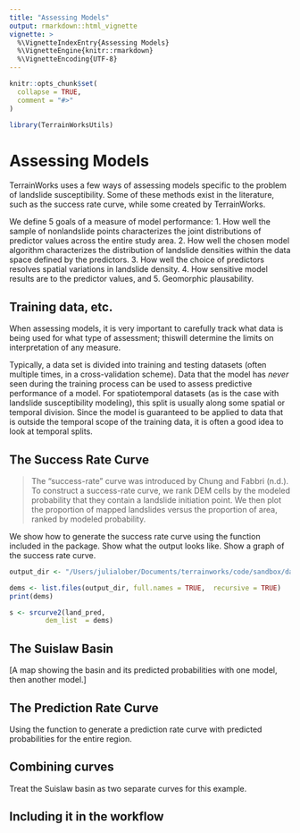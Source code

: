 ```yaml
---
title: "Assessing Models"
output: rmarkdown::html_vignette
vignette: >
  %\VignetteIndexEntry{Assessing Models}
  %\VignetteEngine{knitr::rmarkdown}
  %\VignetteEncoding{UTF-8}
---
```


```r
knitr::opts_chunk$set(
  collapse = TRUE,
  comment = "#>"
)
```

```r
library(TerrainWorksUtils)
```

# Assessing Models

TerrainWorks uses a few ways of assessing models specific to the problem of landslide susceptibility. 
Some of these methods exist in the literature, such as the success rate curve, while some created by TerrainWorks. 

We define 5 goals of a measure of model performance: 
1. How well the sample of nonlandslide points characterizes the joint distributions of predictor values across the entire study area.
2. How well the chosen model algorithm characterizes the distribution of landslide densities within the data space defined by the predictors.
3. How well the choice of predictors resolves spatial variations in landslide density.
4. How sensitive model results are to the predictor values, and
5. Geomorphic plausability.

## Training data, etc. 

When assessing models, it is very important to carefully track what data is being used for what type of assessment; thiswill determine the limits on interpretation of any measure. 

Typically, a data set is divided into training and testing datasets (often multiple times, in a cross-validation scheme). Data that the model has *never* seen during the training process can be used to assess predictive performance of a model. For spatiotemporal datasets (as is the case with landslide susceptibility modeling), this split is usually along some spatial or temporal division. Since the model is guaranteed to be applied to data that is outside the temporal scope of the training data, it is often a good idea to look at temporal splits. 

## The Success Rate Curve

> The “success-rate” curve was introduced by Chung and Fabbri (n.d.). To construct a success-rate curve, we rank DEM cells by the modeled probability that they contain a landslide initiation point. We then plot the proportion of mapped landslides versus the proportion of area, ranked by modeled probability.

We show how to generate the success rate curve using the function included in the package. 
Show what the output looks like. 
Show a graph of the success rate curve. 

```r

output_dir <- "/Users/julialober/Documents/terrainworks/code/sandbox/data/pred_output/"

dems <- list.files(output_dir, full.names = TRUE,  recursive = TRUE)
print(dems)

```

```r

s <- srcurve2(land_pred, 
         dem_list  = dems)

```



## The Suislaw Basin

[A map showing the basin and its predicted probabilities with one model, then another model.]

## The Prediction Rate Curve

Using the function to generate a prediction rate curve with predicted probabilities for the entire region. 

## Combining curves

Treat the Suislaw basin as two separate curves for this example. 

## Including it in the workflow 
